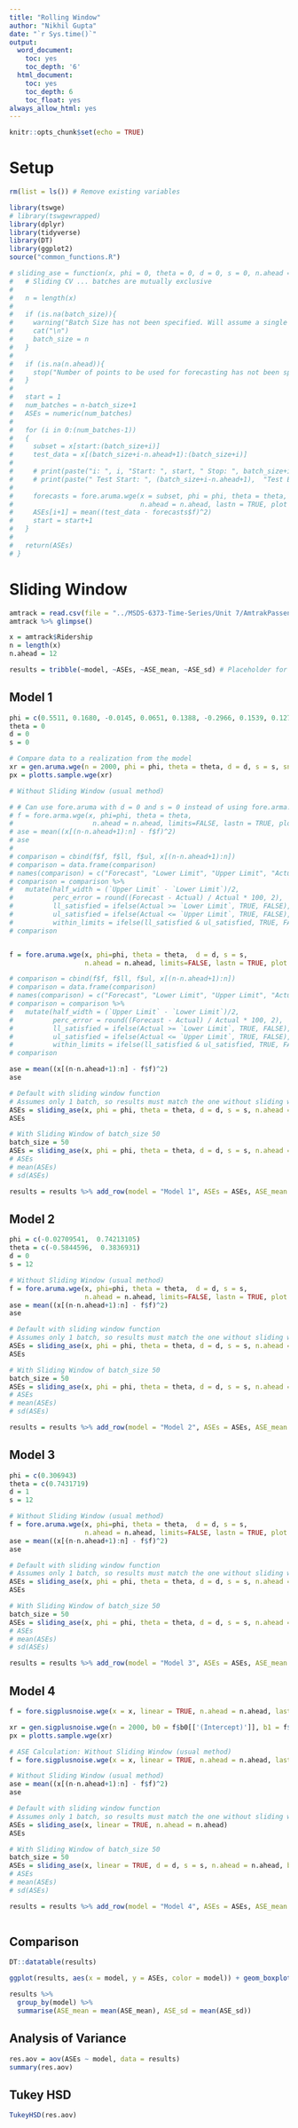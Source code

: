 ```yaml
---
title: "Rolling Window"
author: "Nikhil Gupta"
date: "`r Sys.time()`"
output:
  word_document:
    toc: yes
    toc_depth: '6'
  html_document:
    toc: yes
    toc_depth: 6
    toc_float: yes
always_allow_html: yes
---
```



```r
knitr::opts_chunk$set(echo = TRUE)
```

# Setup


```r
rm(list = ls()) # Remove existing variables
```

```r
library(tswge)
# library(tswgewrapped)
library(dplyr)
library(tidyverse)
library(DT)
library(ggplot2)
source("common_functions.R")
```

```r
# sliding_ase = function(x, phi = 0, theta = 0, d = 0, s = 0, n.ahead = NA, batch_size = NA){
#   # Sliding CV ... batches are mutually exclusive
#   
#   n = length(x)
#   
#   if (is.na(batch_size)){
#     warning("Batch Size has not been specified. Will assume a single batch")
#     cat("\n")
#     batch_size = n
#   }
#   
#   if (is.na(n.ahead)){
#     stop("Number of points to be used for forecasting has not been specified. Please specify n.ahead")
#   }
#   
#   start = 1
#   num_batches = n-batch_size+1
#   ASEs = numeric(num_batches)
#   
#   for (i in 0:(num_batches-1))
#   {
#     subset = x[start:(batch_size+i)]
#     test_data = x[(batch_size+i-n.ahead+1):(batch_size+i)]
#     
#     # print(paste("i: ", i, "Start: ", start, " Stop: ", batch_size+i))
#     # print(paste(" Test Start: ", (batch_size+i-n.ahead+1),  "Test End: ", (batch_size+i)))
#     
#     forecasts = fore.aruma.wge(x = subset, phi = phi, theta = theta, d = d, s = s,
#                                n.ahead = n.ahead, lastn = TRUE, plot = FALSE)
#     ASEs[i+1] = mean((test_data - forecasts$f)^2)
#     start = start+1
#   }
#   
#   return(ASEs)
# }

```

# Sliding Window

```r
amtrack = read.csv(file = "../MSDS-6373-Time-Series/Unit 7/AmtrakPassengersMonthly.csv")
amtrack %>% glimpse()
```


```r
x = amtrack$Ridership
n = length(x)
n.ahead = 12

results = tribble(~model, ~ASEs, ~ASE_mean, ~ASE_sd) # Placeholder for results
```

## Model 1
```r
phi = c(0.5511, 0.1680, -0.0145, 0.0651, 0.1388, -0.2966, 0.1539, 0.1270, -0.1815, 0.0364, 0.1456, 0.6287, -0.3832, -0.0199, -0.1679)
theta = 0
d = 0
s = 0

# Compare data to a realization from the model
xr = gen.aruma.wge(n = 2000, phi = phi, theta = theta, d = d, s = s, sn = 101)
px = plotts.sample.wge(xr)   

# Without Sliding Window (usual method)

# # Can use fore.aruma with d = 0 and s = 0 instead of using fore.arma. This yields the same results.
# f = fore.arma.wge(x, phi=phi, theta = theta,
#                    n.ahead = n.ahead, limits=FALSE, lastn = TRUE, plot = FALSE)
# ase = mean((x[(n-n.ahead+1):n] - f$f)^2)
# ase
# 
# comparison = cbind(f$f, f$ll, f$ul, x[(n-n.ahead+1):n])
# comparison = data.frame(comparison)
# names(comparison) = c("Forecast", "Lower Limit", "Upper Limit", "Actual")
# comparison = comparison %>% 
#   mutate(half_width = (`Upper Limit` - `Lower Limit`)/2,
#          perc_error = round((Forecast - Actual) / Actual * 100, 2),
#          ll_satisfied = ifelse(Actual >= `Lower Limit`, TRUE, FALSE),
#          ul_satisfied = ifelse(Actual <= `Upper Limit`, TRUE, FALSE),
#          within_limits = ifelse(ll_satisfied & ul_satisfied, TRUE, FALSE))
# comparison


f = fore.aruma.wge(x, phi=phi, theta = theta,  d = d, s = s,
                   n.ahead = n.ahead, limits=FALSE, lastn = TRUE, plot = FALSE)

# comparison = cbind(f$f, f$ll, f$ul, x[(n-n.ahead+1):n])
# comparison = data.frame(comparison)
# names(comparison) = c("Forecast", "Lower Limit", "Upper Limit", "Actual")
# comparison = comparison %>% 
#   mutate(half_width = (`Upper Limit` - `Lower Limit`)/2,
#          perc_error = round((Forecast - Actual) / Actual * 100, 2),
#          ll_satisfied = ifelse(Actual >= `Lower Limit`, TRUE, FALSE),
#          ul_satisfied = ifelse(Actual <= `Upper Limit`, TRUE, FALSE),
#          within_limits = ifelse(ll_satisfied & ul_satisfied, TRUE, FALSE))
# comparison

ase = mean((x[(n-n.ahead+1):n] - f$f)^2)
ase

# Default with sliding window function
# Assumes only 1 batch, so results must match the one without sliding window (usual method) above
ASEs = sliding_ase(x, phi = phi, theta = theta, d = d, s = s, n.ahead = n.ahead)  
ASEs

# With Sliding Window of batch_size 50
batch_size = 50
ASEs = sliding_ase(x, phi = phi, theta = theta, d = d, s = s, n.ahead = n.ahead, batch_size = batch_size)
# ASEs
# mean(ASEs)
# sd(ASEs)

results = results %>% add_row(model = "Model 1", ASEs = ASEs, ASE_mean = mean(ASEs), ASE_sd = sd(ASEs))

```

## Model 2
```r
phi = c(-0.02709541,  0.74213105)
theta = c(-0.5844596,  0.3836931)
d = 0
s = 12

# Without Sliding Window (usual method)
f = fore.aruma.wge(x, phi=phi, theta = theta,  d = d, s = s,
                   n.ahead = n.ahead, limits=FALSE, lastn = TRUE, plot = FALSE)
ase = mean((x[(n-n.ahead+1):n] - f$f)^2)
ase

# Default with sliding window function
# Assumes only 1 batch, so results must match the one without sliding window (usual method) above
ASEs = sliding_ase(x, phi = phi, theta = theta, d = d, s = s, n.ahead = n.ahead)  
ASEs

# With Sliding Window of batch_size 50
batch_size = 50
ASEs = sliding_ase(x, phi = phi, theta = theta, d = d, s = s, n.ahead = n.ahead, batch_size = batch_size)
# ASEs
# mean(ASEs)
# sd(ASEs)

results = results %>% add_row(model = "Model 2", ASEs = ASEs, ASE_mean = mean(ASEs), ASE_sd = sd(ASEs))

```

## Model 3

```r
phi = c(0.306943)
theta = c(0.7431719)
d = 1
s = 12

# Without Sliding Window (usual method)
f = fore.aruma.wge(x, phi=phi, theta = theta,  d = d, s = s,
                   n.ahead = n.ahead, limits=FALSE, lastn = TRUE, plot = FALSE)
ase = mean((x[(n-n.ahead+1):n] - f$f)^2)
ase

# Default with sliding window function
# Assumes only 1 batch, so results must match the one without sliding window (usual method) above
ASEs = sliding_ase(x, phi = phi, theta = theta, d = d, s = s, n.ahead = n.ahead)  
ASEs

# With Sliding Window of batch_size 50
batch_size = 50
ASEs = sliding_ase(x, phi = phi, theta = theta, d = d, s = s, n.ahead = n.ahead, batch_size = batch_size)
# ASEs
# mean(ASEs)
# sd(ASEs)

results = results %>% add_row(model = "Model 3", ASEs = ASEs, ASE_mean = mean(ASEs), ASE_sd = sd(ASEs))

```

## Model 4
```r
f = fore.sigplusnoise.wge(x = x, linear = TRUE, n.ahead = n.ahead, lastn = FALSE, limits = TRUE)

xr = gen.sigplusnoise.wge(n = 2000, b0 = f$b0[['(Intercept)']], b1 = f$b0[['tl']], phi = f$phi.z, sn = 101)
px = plotts.sample.wge(xr)

# ASE Calculation: Without Sliding Window (usual method)
f = fore.sigplusnoise.wge(x = x, linear = TRUE, n.ahead = n.ahead, lastn = TRUE, limits = FALSE)

# Without Sliding Window (usual method)
ase = mean((x[(n-n.ahead+1):n] - f$f)^2)
ase

# Default with sliding window function
# Assumes only 1 batch, so results must match the one without sliding window (usual method) above
ASEs = sliding_ase(x, linear = TRUE, n.ahead = n.ahead)  
ASEs

# With Sliding Window of batch_size 50
batch_size = 50
ASEs = sliding_ase(x, linear = TRUE, d = d, s = s, n.ahead = n.ahead, batch_size = batch_size)
# ASEs
# mean(ASEs)
# sd(ASEs)

results = results %>% add_row(model = "Model 4", ASEs = ASEs, ASE_mean = mean(ASEs), ASE_sd = sd(ASEs))



```


## Comparison

```r
DT::datatable(results)
```

```r
ggplot(results, aes(x = model, y = ASEs, color = model)) + geom_boxplot()
```

```r
results %>% 
  group_by(model) %>% 
  summarise(ASE_mean = mean(ASE_mean), ASE_sd = mean(ASE_sd))
```

## Analysis of Variance

```r
res.aov = aov(ASEs ~ model, data = results)
summary(res.aov)
```

## Tukey HSD

```r
TukeyHSD(res.aov)
```

